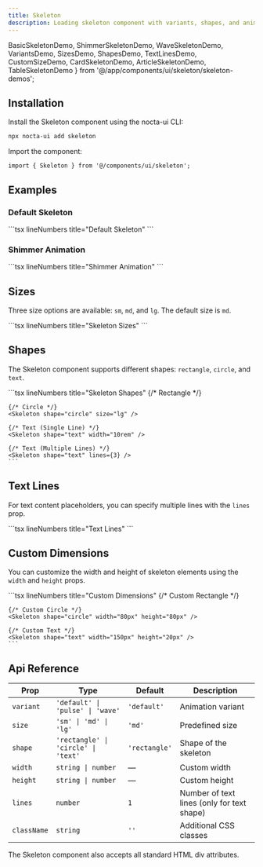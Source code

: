 ```yaml
---
title: Skeleton
description: Loading skeleton component with variants, shapes, and animations for creating content placeholders during loading states
---
```


  BasicSkeletonDemo,
  ShimmerSkeletonDemo,
  WaveSkeletonDemo,
  VariantsDemo,
  SizesDemo,
  ShapesDemo,
  TextLinesDemo,
  CustomSizeDemo,
  CardSkeletonDemo,
  ArticleSkeletonDemo,
  TableSkeletonDemo
} from '@/app/components/ui/skeleton/skeleton-demos';

## Installation


<Steps>
<Step>
Install the Skeleton component using the nocta-ui CLI:

```bash lineNumbers title="Terminal"
npx nocta-ui add skeleton
```
</Step>
<Step>
Import the component:

```tsx lineNumbers title="Import"
import { Skeleton } from '@/components/ui/skeleton';
```
</Step>
</Steps>

## Examples

### Default Skeleton

<DocsTabs defaultValue="preview">
  <DocsTab value="preview" lineNumbers title="Preview">
    <BasicSkeletonDemo />
  </DocsTab>
  <DocsTab value="code" lineNumbers title="Code">
    ```tsx lineNumbers title="Default Skeleton"
    <Skeleton />
    ```
  </DocsTab>
</DocsTabs>


### Shimmer Animation

<DocsTabs defaultValue="preview">
  <DocsTab value="preview" lineNumbers title="Preview">
    <ShimmerSkeletonDemo />
  </DocsTab>
  <DocsTab value="code" lineNumbers title="Code">
    ```tsx lineNumbers title="Shimmer Animation"
    <Skeleton variant="shimmer" />
    ```
  </DocsTab>
</DocsTabs>

## Sizes

Three size options are available: `sm`, `md`, and `lg`. The default size is `md`.

<DocsTabs defaultValue="preview">
  <DocsTab value="preview" lineNumbers title="Preview">
    <SizesDemo />
  </DocsTab>
  <DocsTab value="code" lineNumbers title="Code">
    ```tsx lineNumbers title="Skeleton Sizes"
    <Skeleton size="sm" />
    <Skeleton size="md" />
    <Skeleton size="lg" />
    ```
  </DocsTab>
</DocsTabs>

## Shapes

The Skeleton component supports different shapes: `rectangle`, `circle`, and `text`.

<DocsTabs defaultValue="preview">
  <DocsTab value="preview" lineNumbers title="Preview">
    <ShapesDemo />
  </DocsTab>
  <DocsTab value="code" lineNumbers title="Code">
    ```tsx lineNumbers title="Skeleton Shapes"
    {/* Rectangle */}
    <Skeleton shape="rectangle" width="12rem" height="3rem" />

    {/* Circle */}
    <Skeleton shape="circle" size="lg" />

    {/* Text (Single Line) */}
    <Skeleton shape="text" width="10rem" />

    {/* Text (Multiple Lines) */}
    <Skeleton shape="text" lines={3} />
    ```
  </DocsTab>
</DocsTabs>

## Text Lines

For text content placeholders, you can specify multiple lines with the `lines` prop.

<DocsTabs defaultValue="preview">
  <DocsTab value="preview" lineNumbers title="Preview">
    <TextLinesDemo />
  </DocsTab>
  <DocsTab value="code" lineNumbers title="Code">
    ```tsx lineNumbers title="Text Lines"
    <Skeleton shape="text" lines={2} />
    <Skeleton shape="text" lines={4} />
    <Skeleton shape="text" lines={6} />
    ```
  </DocsTab>
</DocsTabs>

## Custom Dimensions

You can customize the width and height of skeleton elements using the `width` and `height` props.

<DocsTabs defaultValue="preview">
  <DocsTab value="preview" lineNumbers title="Preview">
    <CustomSizeDemo />
  </DocsTab>
  <DocsTab value="code" lineNumbers title="Code">
    ```tsx lineNumbers title="Custom Dimensions"
    {/* Custom Rectangle */}
    <Skeleton width="200px" height="60px" />

    {/* Custom Circle */}
    <Skeleton shape="circle" width="80px" height="80px" />

    {/* Custom Text */}
    <Skeleton shape="text" width="150px" height="20px" />
    ```
  </DocsTab>
</DocsTabs>

## Api Reference

| Prop | Type | Default | Description |
|------|------|---------|-------------|
| `variant` | `'default' \| 'pulse' \| 'wave'` | `'default'` | Animation variant |
| `size` | `'sm' \| 'md' \| 'lg'` | `'md'` | Predefined size |
| `shape` | `'rectangle' \| 'circle' \| 'text'` | `'rectangle'` | Shape of the skeleton |
| `width` | `string \| number` | — | Custom width |
| `height` | `string \| number` | — | Custom height |
| `lines` | `number` | `1` | Number of text lines (only for text shape) |
| `className` | `string` | `''` | Additional CSS classes |

The Skeleton component also accepts all standard HTML div attributes.
